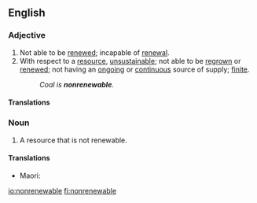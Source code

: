 ==English==

===Adjective===
{{en-adj|-}}

# Not able to be [[renewed]]; incapable of [[renewal]].
# With respect to a [[resource]], [[unsustainable]]; not able to be [[regrown]] or [[renewed]]; not having an [[ongoing]] or [[continuous]] source of supply; [[finite]].
#: ''Coal is '''nonrenewable'''.''

====Translations====
{{trans-top|not capable of being renewed}}
{{trans-mid}}
{{trans-bottom}}

===Noun===
{{en-noun}}

# A resource that is not renewable.

====Translations====
{{trans-top|}}
{{trans-mid}}
* Maori: {{t|mi|rawa whatungarongaro}}
{{trans-bottom}}

[[io:nonrenewable]]
[[fi:nonrenewable]]